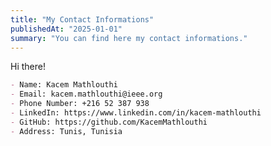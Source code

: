 ```yaml
---
title: "My Contact Informations"
publishedAt: "2025-01-01"
summary: "You can find here my contact informations."
---
```


Hi there!

```markdown
- Name: Kacem Mathlouthi
- Email: kacem.mathlouthi@ieee.org
- Phone Number: +216 52 387 938
- LinkedIn: https://www.linkedin.com/in/kacem-mathlouthi
- GitHub: https://github.com/KacemMathlouthi
- Address: Tunis, Tunisia
```
